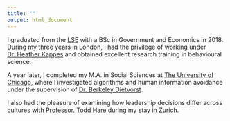 ```yaml
---
title: ""
output: html_document
---
```


I graduated from the [LSE](https://www.lse.ac.uk/) with a BSc in Government and Economics in 2018. During my three years in London, I had the privilege of working under [Dr. Heather Kappes](https://www.lse.ac.uk/management/people/academic-staff/hkappes) and obtained excellent research training in behavioural science. 

A year later, I completed my M.A. in Social Sciences at [The University of Chicago](https://www.uchicago.edu/), where I investigated algorithms and human information avoidance under the supervision of [Dr. Berkeley Dietvorst](https://faculty.chicagobooth.edu/berkeley-dietvorst). 

I also had the pleasure of examining how leadership decisions differ across cultures with [Professor. Todd Hare](https://www.econ.uzh.ch/en/people/faculty/hare.html) during my stay in [Zurich](https://www.uzh.ch/en.html). 